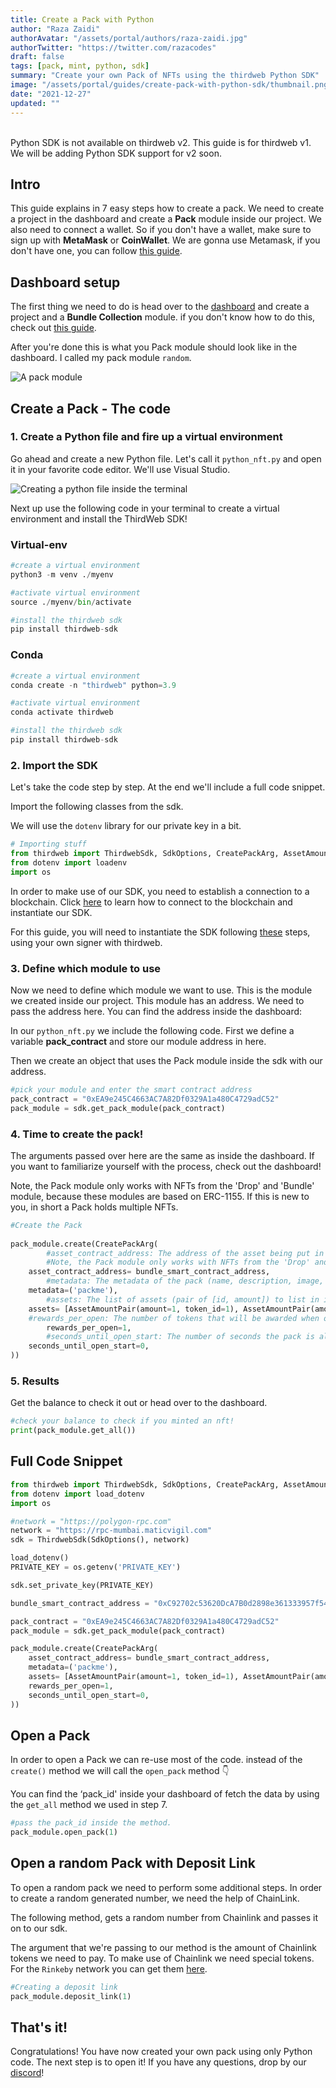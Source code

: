 ```yaml
---
title: Create a Pack with Python
author: "Raza Zaidi"
authorAvatar: "/assets/portal/authors/raza-zaidi.jpg"
authorTwitter: "https://twitter.com/razacodes"
draft: false
tags: [pack, mint, python, sdk]
summary: "Create your own Pack of NFTs using the thirdweb Python SDK"
image: "/assets/portal/guides/create-pack-with-python-sdk/thumbnail.png"
date: "2021-12-27"
updated: ""
---
```


<br />
<MdxAlert status="warning">
Python SDK is not available on thirdweb v2. This guide is for thirdweb v1. We will be adding Python SDK support for v2 soon.
</MdxAlert>

## Intro

This guide explains in 7 easy steps how to create a pack. We need to create a project in the dashboard and create a **Pack** module inside our project. We also need to connect a wallet. So if you don't have a wallet, make sure to sign up with **MetaMask** or **CoinWallet**. We are gonna use Metamask, if you don't have one, you can follow [this guide](/guides/create-a-metamask-wallet).

## Dashboard setup

The first thing we need to do is head over to the [dashboard](https://v1.thirdweb.com/dashboard) and create a project and a **Bundle Collection** module. if you don't know how to do this, check out [this guide](/learn-thirdweb/projects-and-modules).

After you're done this is what you Pack module should look like in the dashboard. I called my pack module `random`.

![A pack module](/assets/portal/guides/create-pack-with-python-sdk/module.png)

## Create a Pack - The code

### 1. Create a Python file and fire up a virtual environment

Go ahead and create a new Python file. Let's call it `python_nft.py` and open it in your favorite code editor. We'll use Visual Studio.

![Creating a python file inside the terminal](/assets/portal/guides/create-pack-with-python-sdk/terminal.png)

Next up use the following code in your terminal to create a virtual environment and install the ThirdWeb SDK!

### Virtual-env

```python
#create a virtual environment
python3 -m venv ./myenv

#activate virtual environment
source ./myenv/bin/activate

#install the thirdweb sdk
pip install thirdweb-sdk
```

### Conda

```python
#create a virtual environment
conda create -n "thirdweb" python=3.9

#activate virtual environment
conda activate thirdweb

#install the thirdweb sdk
pip install thirdweb-sdk
```

### 2. Import the SDK

Let's take the code step by step. At the end we'll include a full code snippet.

Import the following classes from the sdk.

We will use the `dotenv` library for our private key in a bit.

```python
# Importing stuff
from thirdweb import ThirdwebSdk, SdkOptions, CreatePackArg, AssetAmountPair
from dotenv import loadenv
import os
```

In order to make use of our SDK, you need to establish a connection to a blockchain.
Click [here](/learn/connect-to-blockchain) to learn how to connect to the blockchain and instantiate our SDK.

For this guide, you will need to instantiate the SDK following [these](/learn/connect-to-blockchain#using-your-own-signer-with-thirdweb) steps, using your own signer with thirdweb.

### 3. Define which module to use

Now we need to define which module we want to use. This is the module we created inside our project. This module has an address. We need to pass the address here. You can find the address inside the dashboard:

In our `python_nft.py` we include the following code. First we define a variable **pack_contract** and store our module address in here.

Then we create an object that uses the Pack module inside the sdk with our address.

```python
#pick your module and enter the smart contract address
pack_contract = "0xEA9e245C4663AC7A82Df0329A1a480C4729adC52"
pack_module = sdk.get_pack_module(pack_contract)
```

### 4. Time to create the pack!

The arguments passed over here are the same as inside the dashboard. If you want to familiarize yourself with the process, check out the dashboard!

Note, the Pack module only works with NFTs from the 'Drop' and 'Bundle' module, because these modules are based on ERC-1155. If this is new to you, in short a Pack holds multiple NFTs. 

```python
#Create the Pack
    
pack_module.create(CreatePackArg(
		#asset_contract_address: The address of the asset being put in the pack
		#Note, the Pack module only works with NFTs from the 'Drop' and 'Bundle' module
    asset_contract_address= bundle_smart_contract_address,
		#metadata: The metadata of the pack (name, description, image, etc)
    metadata=('packme'),
		#assets: The list of assets (pair of [id, amount]) to list in in the pack
    assets= [AssetAmountPair(amount=1, token_id=1), AssetAmountPair(amount=1, token_id=0)],
    #rewards_per_open: The number of tokens that will be awarded when opening the pack
		rewards_per_open=1,
		#seconds_until_open_start: The number of seconds the pack is allowed to be opened
    seconds_until_open_start=0,
))
```

### 5. Results

Get the balance to check it out or head over to the dashboard.

```python
#check your balance to check if you minted an nft!
print(pack_module.get_all())
```

## Full Code Snippet

```python
from thirdweb import ThirdwebSdk, SdkOptions, CreatePackArg, AssetAmountPair
from dotenv import load_dotenv
import os

#network = "https://polygon-rpc.com"
network = "https://rpc-mumbai.maticvigil.com"
sdk = ThirdwebSdk(SdkOptions(), network)

load_dotenv()
PRIVATE_KEY = os.getenv('PRIVATE_KEY')

sdk.set_private_key(PRIVATE_KEY)

bundle_smart_contract_address = "0xC92702c53620DcA7B0d2898e361333957f547525"

pack_contract = "0xEA9e245C4663AC7A82Df0329A1a480C4729adC52"
pack_module = sdk.get_pack_module(pack_contract)

pack_module.create(CreatePackArg(
    asset_contract_address= bundle_smart_contract_address,
    metadata=('packme'),
    assets= [AssetAmountPair(amount=1, token_id=1), AssetAmountPair(amount=1, token_id=0)],
    rewards_per_open=1,
    seconds_until_open_start=0,
))
```

## Open a Pack

In order to open a Pack we can re-use most of the code. instead of the `create()` method we will call the `open_pack` method 👇

You can find the ‘pack_id' inside your dashboard of fetch the data by using the `get_all` method we used in step 7.

```python
#pass the pack_id inside the method.
pack_module.open_pack(1)
```

## Open a random Pack with Deposit Link

To open a random pack we need to perform some additional steps. In order to create a random generated number, we need the help of ChainLink. 

The following method, gets a random number from Chainlink and passes it on to our sdk. 

The argument that we're passing to our method is the amount of Chainlink tokens we need to pay. To make use of Chainlink we need special tokens. For the `Rinkeby` network you can get them [here](https://faucets.chain.link/rinkeby).

```python
#Creating a deposit link
pack_module.deposit_link(1)
```

## That's it!

Congratulations! You have now created your own pack using only Python code. The next step is to open it!
If you have any questions, drop by our [discord](https://discord.com/invite/thirdweb)!